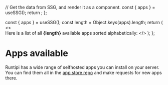 

  // Get the data from SSG, and render it as a component.
  const { apps } = useSSG();
  return <AppsList apps={apps} />;
};

  const { apps } = useSSG();
  const length = Object.keys(apps).length;
  return (
    <>
      <br />
      Here is a list of all <b>{length}</b> available apps sorted alphabetically:
    </>
  );
};

# Apps available

Runtipi has a wide range of selfhosted apps you can install on your server. You can find them all in the [app store repo](https://github.com/runtipi/runtipi-appstore) and make requests for new apps there.

<AppsCount />
<Apps />
